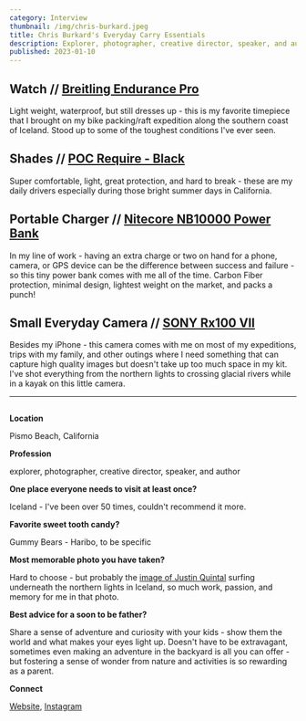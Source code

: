 ```yaml
---
category: Interview
thumbnail: /img/chris-burkard.jpeg
title: Chris Burkard's Everyday Carry Essentials
description: Explorer, photographer, creative director, speaker, and author Chris Burkard shares his everyday carry essentials.
published: 2023-01-10
---
```


## Watch // [Breitling Endurance Pro](https://www.breitling.com/us-en/watches/professional/endurance-pro/X82310A41B1/)

Light weight, waterproof, but still dresses up - this is my favorite timepiece that I brought on my bike packing/raft expedition along the southern coast of Iceland. Stood up to some of the toughest conditions I've ever seen.

## Shades // [POC Require - Black](https://na.pocsports.com/products/require?variant=39331364536486)

Super comfortable, light, great protection, and hard to break - these are my daily drivers especially during those bright summer days in California.

## Portable Charger // [Nitecore NB10000 Power Bank](https://www.nitecorestore.com/Nitecore-NB10000-Gen-2-Power-Bank-p/bat-nite-nb10000.htm)

In my line of work - having an extra charge or two on hand for a phone, camera, or GPS device can be the difference between success and failure - so this tiny power bank comes with me all of the time. Carbon Fiber protection, minimal design, lightest weight on the market, and packs a punch!

## Small Everyday Camera // [SONY Rx100 VII](https://electronics.sony.com/imaging/compact-cameras/all-vlog-compact-cameras/p/dscrx100m7-b)

Besides my iPhone - this camera comes with me on most of my expeditions, trips with my family, and other outings where I need something that can capture high quality images but doesn't take up too much space in my kit. I've shot everything from the northern lights to crossing glacial rivers while in a kayak on this little camera.

---

<Image
  src="/img/chris-burkard.jpeg"
  alt="Chris Burkard portrait"
  width="1/3"
  aspectRatio="1/1"
  float="right"
  marginLeft="lg"
  marginBottom="lg"
/>

**Location**

Pismo Beach, California

**Profession**

explorer, photographer, creative director, speaker, and author

**One place everyone needs to visit at least once?**

Iceland - I've been over 50 times, couldn't recommend it more.

**Favorite sweet tooth candy?**

Gummy Bears - Haribo, to be specific

**Most memorable photo you have taken?**

Hard to choose - but probably the [image of Justin Quintal](https://www.chrisburkard.com/Stills/Adventure/i-KfBrZ6S/A) surfing underneath the northern lights in Iceland, so much work, passion, and memory for me in that photo.

**Best advice for a soon to be father?**

Share a sense of adventure and curiosity with your kids - show them the world and what makes your eyes light up. Doesn't have to be extravagant, sometimes even making an adventure in the backyard is all you can offer - but fostering a sense of wonder from nature and activities is so rewarding as a parent.

**Connect**

[Website](https://www.chrisburkard.com/), [Instagram](https://www.instagram.com/chrisburkard/)
